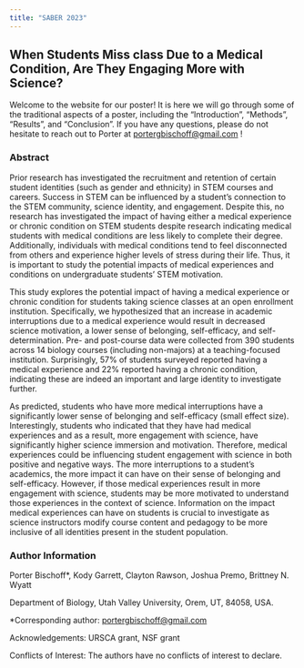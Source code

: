 ```yaml
---
title: "SABER 2023"
---
```


## When Students Miss class Due to a Medical Condition, Are They Engaging More with Science?

Welcome to the website for our poster! It is here we will go through some of the traditional aspects of a poster, including the "Introduction", "Methods", "Results", and "Conclusion". If you have any questions, please do not hesitate to reach out to Porter at [portergbischoff\@gmail.com](mailto:portergbischoff@gmail.com){.email} !

### Abstract

Prior research has investigated the recruitment and retention of certain student identities (such as gender and ethnicity) in STEM courses and careers. Success in STEM can be influenced by a student's connection to the STEM community, science identity, and engagement. Despite this, no research has investigated the impact of having either a medical experience or chronic condition on STEM students despite research indicating medical students with medical conditions are less likely to complete their degree. Additionally, individuals with medical conditions tend to feel disconnected from others and experience higher levels of stress during their life. Thus, it is important to study the potential impacts of medical experiences and conditions on undergraduate students' STEM motivation.

This study explores the potential impact of having a medical experience or chronic condition for students taking science classes at an open enrollment institution. Specifically, we hypothesized that an increase in academic interruptions due to a medical experience would result in decreased science motivation, a lower sense of belonging, self-efficacy, and self-determination. Pre- and post-course data were collected from 390 students across 14 biology courses (including non-majors) at a teaching-focused institution. Surprisingly, 57% of students surveyed reported having a medical experience and 22% reported having a chronic condition, indicating these are indeed an important and large identity to investigate further.

As predicted, students who have more medical interruptions have a significantly lower sense of belonging and self-efficacy (small effect size). Interestingly, students who indicated that they have had medical experiences and as a result, more engagement with science, have significantly higher science immersion and motivation. Therefore, medical experiences could be influencing student engagement with science in both positive and negative ways. The more interruptions to a student's academics, the more impact it can have on their sense of belonging and self-efficacy. However, if those medical experiences result in more engagement with science, students may be more motivated to understand those experiences in the context of science. Information on the impact medical experiences can have on students is crucial to investigate as science instructors modify course content and pedagogy to be more inclusive of all identities present in the student population.

### Author Information

Porter Bischoff\*, Kody Garrett, Clayton Rawson, Joshua Premo, Brittney N. Wyatt

Department of Biology, Utah Valley University, Orem, UT, 84058, USA.

\*Corresponding author: [portergbischoff\@gmail.com](mailto:portergbischoff@gmail.com){.email}

Acknowledgements: URSCA grant, NSF grant

Conflicts of Interest: The authors have no conflicts of interest to declare.
